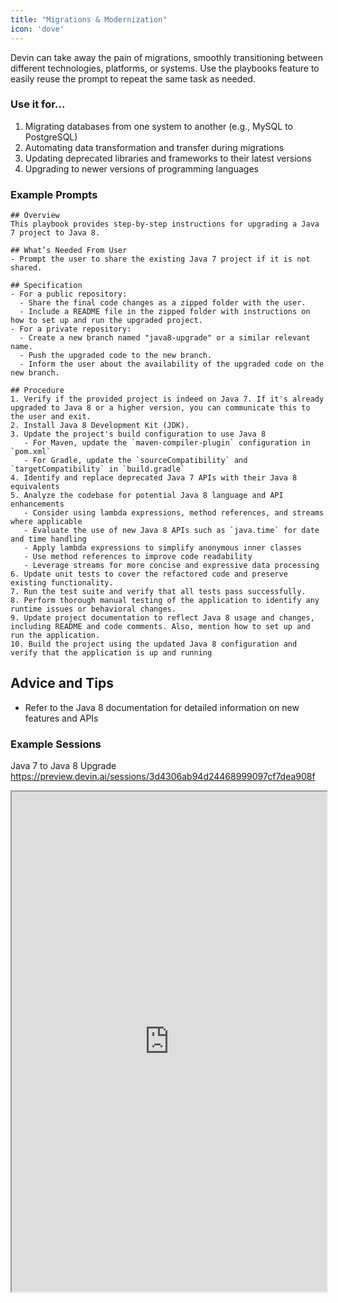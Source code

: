 ```yaml
---
title: "Migrations & Modernization"
icon: 'dove'
---
```


Devin can take away the pain of migrations, smoothly transitioning between different technologies, platforms, or systems. Use the playbooks feature to easily reuse the prompt to repeat the same task as needed. 

### Use it for… 
1. Migrating databases from one system to another (e.g., MySQL to PostgreSQL)
2. Automating data transformation and transfer during migrations
3. Updating deprecated libraries and frameworks to their latest versions
4. Upgrading to newer versions of programming languages

### Example Prompts

<AccordionGroup>
  <Accordion title="Java 7 to Java 8 Upgrade Playbook">

    ## Overview
    This playbook provides step-by-step instructions for upgrading a Java 7 project to Java 8.
    
    ## What’s Needed From User
    - Prompt the user to share the existing Java 7 project if it is not shared.
    
    ## Specification
    - For a public repository:
      - Share the final code changes as a zipped folder with the user.
      - Include a README file in the zipped folder with instructions on how to set up and run the upgraded project.
    - For a private repository:
      - Create a new branch named "java8-upgrade" or a similar relevant name.
      - Push the upgraded code to the new branch.
      - Inform the user about the availability of the upgraded code on the new branch.
    
    ## Procedure
    1. Verify if the provided project is indeed on Java 7. If it's already upgraded to Java 8 or a higher version, you can communicate this to the user and exit.
    2. Install Java 8 Development Kit (JDK).
    3. Update the project's build configuration to use Java 8
       - For Maven, update the `maven-compiler-plugin` configuration in `pom.xml`
       - For Gradle, update the `sourceCompatibility` and `targetCompatibility` in `build.gradle`
    4. Identify and replace deprecated Java 7 APIs with their Java 8 equivalents
    5. Analyze the codebase for potential Java 8 language and API enhancements
       - Consider using lambda expressions, method references, and streams where applicable
       - Evaluate the use of new Java 8 APIs such as `java.time` for date and time handling
       - Apply lambda expressions to simplify anonymous inner classes
       - Use method references to improve code readability
       - Leverage streams for more concise and expressive data processing
    6. Update unit tests to cover the refactored code and preserve existing functionality.
    7. Run the test suite and verify that all tests pass successfully.
    8. Perform thorough manual testing of the application to identify any runtime issues or behavioral changes.
    9. Update project documentation to reflect Java 8 usage and changes, including README and code comments. Also, mention how to set up and run the application.
    10. Build the project using the updated Java 8 configuration and verify that the application is up and running

## Advice and Tips
- Refer to the Java 8 documentation for detailed information on new features and APIs
 </Accordion>
</AccordionGroup>

### Example Sessions

Java 7 to Java 8 Upgrade
https://preview.devin.ai/sessions/3d4306ab94d24468999097cf7dea908f
<iframe src="https://preview.devin.ai/sessions/3d4306ab94d24468999097cf7dea908f"width="100%" height="800px"></iframe>

